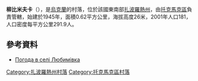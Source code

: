 {{coord|47|6|32|N|35|31|31|E|scale:100000|display=title}}

'''柳比米夫卡'''（{{lang-uk|Любимівка}}），是[[烏克蘭|烏克蘭]]的村落，位於該國東南部[[扎波羅熱州|扎波羅熱州]]，由[[托克馬克區|托克馬克區]]負責管轄，始建於1945年，面積0.62平方公里，海拔高度26米，2001年人口181，人口密度每平方公里291.9人。

==參考資料==
* [http://weather.in.ua/ua/zaporozhskaja/14156 Погода в селі Любимівка] {{Wayback|url=http://weather.in.ua/ua/zaporozhskaja/14156 |date=20111220150410 }}

[[Category:扎波羅熱州村落|Category:扎波羅熱州村落]]
[[Category:托克馬克區村落|Category:托克馬克區村落]]


{{Zaporizhia-geo-stub}}
